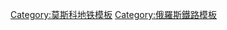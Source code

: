 {{鐵道路線
| 模板名稱 = 索科利尼基線
| 名稱 = {{MOSMETRO-bull|1|text=1}}
| 代表色 = #{{MOSMETRO color|1}}
| 背景顏色 = #FFFFFF
| 車站列表 = [[羅科索夫斯基林蔭路站|羅科索夫斯基林蔭路]] - [[切爾基佐沃站|切爾基佐沃]] - [[革新廣場站|革新廣場]] - [[索科利尼基站|索科利尼基]] - [[紅村站|紅村]] - [[共青團站 (索科利尼基線)|共青團]] - [[紅門站|紅門]] - [[清塘站 (莫斯科)|清塘]] - [[盧比揚卡站|盧比揚卡]] - [[獵人商行站|獵人商行]] - [[列寧圖書館站|列寧圖書館]] - [[克魯泡特金站|克魯泡特金]] - [[文化公園站 (索科利尼基線)|文化公園]] - [[伏龍芝站 (莫斯科地鐵)|伏龍芝]] - [[運動站 (莫斯科地鐵)|運動]] - [[麻雀山站|麻雀山]] - [[大學站 (莫斯科地鐵)|大學]] - [[維爾納德斯基大道站|維爾納德斯基大道]] - [[西南站 (莫斯科地鐵)|西南]] - [[特羅帕廖沃站|特羅帕廖沃]] - [[魯緬采沃站|魯緬采沃]] - [[莎拉里耶沃站 (莫斯科地鐵)|莎拉里耶沃]] - [[菲拉托夫草地站|菲拉托夫草地]] - [[普罗克希诺站|普罗克希诺]] - [[榿木站|榿木]] - [[科穆纳尔卡站|科穆纳尔卡]]
|註釋=
}}<noinclude>
[[Category:莫斯科地铁模板]]
[[Category:俄羅斯鐵路模板]]
</noinclude>